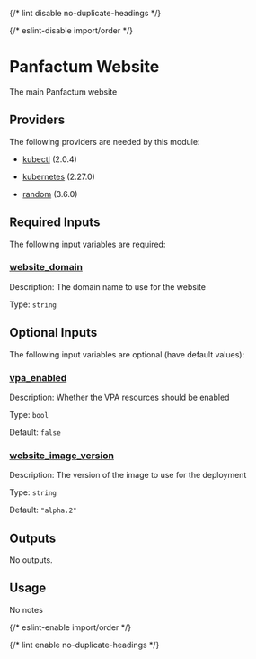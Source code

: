 
{/* lint disable no-duplicate-headings */}

{/* eslint-disable import/order */}

<ModuleHeader name="pf_website" sourceHref="https://github.com/Panfactum/stack/tree/__PANFACTUM_VERSION_MAIN__/packages/infrastructure/pf_website" status="stable" type="live" />

# Panfactum Website

The main Panfactum website

## Providers

The following providers are needed by this module:

* [kubectl](#requirement_kubectl) (2.0.4)

* [kubernetes](https://registry.terraform.io/providers/hashicorp/kubernetes/2.27.0/docs) (2.27.0)

* [random](https://registry.terraform.io/providers/hashicorp/random/3.6.0/docs) (3.6.0)

## Required Inputs

The following input variables are required:

### <a name="input_website_domain" /> [website\_domain](#input_website_domain)

Description: The domain name to use for the website

Type: `string`

## Optional Inputs

The following input variables are optional (have default values):

### <a name="input_vpa_enabled" /> [vpa\_enabled](#input_vpa_enabled)

Description: Whether the VPA resources should be enabled

Type: `bool`

Default: `false`

### <a name="input_website_image_version" /> [website\_image\_version](#input_website_image_version)

Description: The version of the image to use for the deployment

Type: `string`

Default: `"alpha.2"`

## Outputs

No outputs.

## Usage

No notes

{/* eslint-enable import/order */}

{/* lint enable no-duplicate-headings */}
